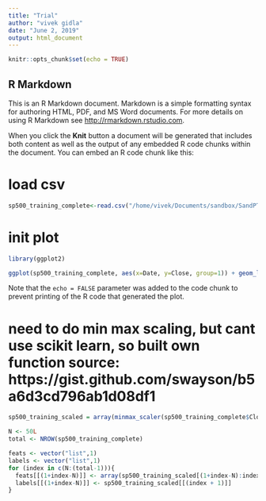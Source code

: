 ```yaml
---
title: "Trial"
author: "vivek gidla"
date: "June 2, 2019"
output: html_document
---
```


```r
knitr::opts_chunk$set(echo = TRUE)
```

## R Markdown

This is an R Markdown document. Markdown is a simple formatting syntax for authoring HTML, PDF, and MS Word documents. For more details on using R Markdown see <http://rmarkdown.rstudio.com>.

When you click the **Knit** button a document will be generated that includes both content as well as the output of any embedded R code chunks within the document. You can embed an R code chunk like this:

# load csv
```r
sp500_training_complete<-read.csv("/home/vivek/Documents/sandbox/SandPTrial/S-PTrial/GSPC.csv")
```


# init plot
```r
library(ggplot2)
```

```r
ggplot(sp500_training_complete, aes(x=Date, y=Close, group=1)) + geom_line()
```

Note that the `echo = FALSE` parameter was added to the code chunk to prevent printing of the R code that generated the plot.


# need to do min max scaling, but cant use scikit learn, so built own function source: https://gist.github.com/swayson/b5a6d3cd796ab1d08df1

```r
sp500_training_scaled = array(minmax_scaler(sp500_training_complete$Close,0,1))
```



```r
N <- 50L
total <- NROW(sp500_training_complete)
```

```r
feats <- vector("list",1)
labels <- vector("list",1)
for (index in c(N:(total-1))){
  feats[[(1+index-N)]] <- array(sp500_training_scaled[(1+index-N):index])
  labels[[(1+index-N)]] <- sp500_training_scaled[[(index + 1)]]
}
```




